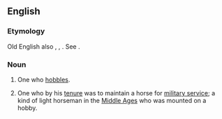 ==English==

===Etymology===
Old English also {{m|ang|hobeler}}, {{etyl|fro|en}} {{term|hobelier|lang=fro}}, {{etyl|la|en}} {{attention|la}} {{term|hobellarius}}. See {{m|en|hobby||a horse}}.

===Noun===
{{en-noun}}

# One who [[hobble]]s.
# {{context|UK|historical|lang=en}} One who by his [[tenure]] was to maintain a horse for [[military service]]; a kind of light horseman in the [[Middle Ages]] who was mounted on a hobby.
#: {{rfquotek|Hallam}}
#: {{rfquotek|Sir J. Davies}}